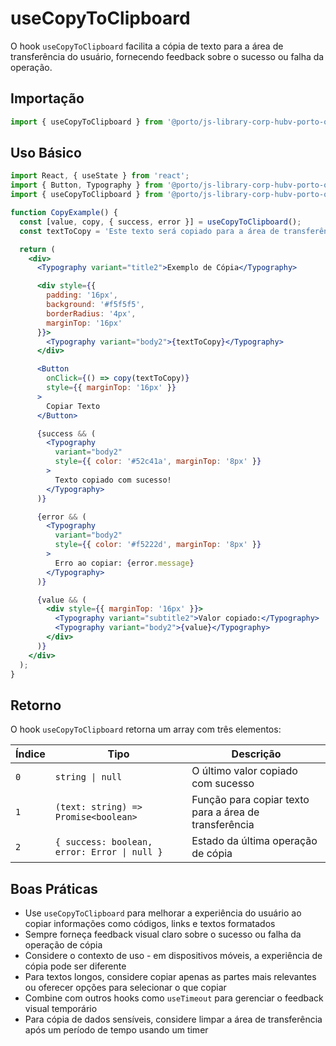 

<Meta title="Hooks/UseCopyToClipboard" />

# useCopyToClipboard

O hook `useCopyToClipboard` facilita a cópia de texto para a área de transferência do usuário, fornecendo feedback sobre o sucesso ou falha da operação.

## Importação

```jsx
import { useCopyToClipboard } from '@porto/js-library-corp-hubv-porto-ocean/hooks';
```

## Uso Básico

```jsx
import React, { useState } from 'react';
import { Button, Typography } from '@porto/js-library-corp-hubv-porto-ocean';
import { useCopyToClipboard } from '@porto/js-library-corp-hubv-porto-ocean/hooks';

function CopyExample() {
  const [value, copy, { success, error }] = useCopyToClipboard();
  const textToCopy = 'Este texto será copiado para a área de transferência!';

  return (
    <div>
      <Typography variant="title2">Exemplo de Cópia</Typography>

      <div style={{
        padding: '16px',
        background: '#f5f5f5',
        borderRadius: '4px',
        marginTop: '16px'
      }}>
        <Typography variant="body2">{textToCopy}</Typography>
      </div>

      <Button
        onClick={() => copy(textToCopy)}
        style={{ marginTop: '16px' }}
      >
        Copiar Texto
      </Button>

      {success && (
        <Typography
          variant="body2"
          style={{ color: '#52c41a', marginTop: '8px' }}
        >
          Texto copiado com sucesso!
        </Typography>
      )}

      {error && (
        <Typography
          variant="body2"
          style={{ color: '#f5222d', marginTop: '8px' }}
        >
          Erro ao copiar: {error.message}
        </Typography>
      )}

      {value && (
        <div style={{ marginTop: '16px' }}>
          <Typography variant="subtitle2">Valor copiado:</Typography>
          <Typography variant="body2">{value}</Typography>
        </div>
      )}
    </div>
  );
}
```

## Retorno

O hook `useCopyToClipboard` retorna um array com três elementos:

| Índice | Tipo | Descrição |
|--------|------|-----------|
| `0` | `string \| null` | O último valor copiado com sucesso |
| `1` | `(text: string) => Promise<boolean>` | Função para copiar texto para a área de transferência |
| `2` | `{ success: boolean, error: Error \| null }` | Estado da última operação de cópia |



## Boas Práticas

- Use `useCopyToClipboard` para melhorar a experiência do usuário ao copiar informações como códigos, links e textos formatados
- Sempre forneça feedback visual claro sobre o sucesso ou falha da operação de cópia
- Considere o contexto de uso - em dispositivos móveis, a experiência de cópia pode ser diferente
- Para textos longos, considere copiar apenas as partes mais relevantes ou oferecer opções para selecionar o que copiar
- Combine com outros hooks como `useTimeout` para gerenciar o feedback visual temporário
- Para cópia de dados sensíveis, considere limpar a área de transferência após um período de tempo usando um timer
